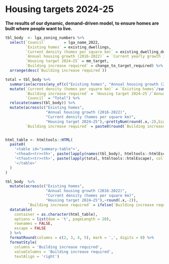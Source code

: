 # Housing targets 2024-25
**The results of our dynamic, demand-driven model, to ensure homes are built where people want to live.**

```r
tbl_body  <- lga_zoning_numbers %>% 
  select(`Council`        = lga_name_2022,
         `Existing homes` = existing_dwellings,
         `Current density (homes per square km)` = existing_dwelling_density,
         `Annual housing growth (2016-2022)` = `Current yearly growth in homes (from 2016-2022)`,
         `Housing target 2024–25` = mm_target,
         `Building increase required` = change_to_target_required) %>% 
  arrange(desc(`Building increase required`))

total = tbl_body %>%
  summarise(across(any_of(c("Existing homes", "Annual housing growth (2016-2022)", "Housing target 2024–25")), sum)) %>%
  mutate(`Current density (homes per square km)` = `Existing homes`/sum(lga_zoning_numbers$areasqkm_2021),
         `Building increase required` = `Housing target 2024–25`/`Annual housing growth (2016-2022)`,
         `Council` = "Total") %>%
  relocate(names(tbl_body)) %>%
  mutate(across(c("Existing homes",
                  "Annual housing growth (2016-2022)",
                  "Current density (homes per square km)",
                  "Housing target 2024–25"),~prettyNum(round(.x,-2),big.mark = ",")),
         `Building increase required` = paste0(round(`Building increase required`, 1),"x"))


html_table <- htmltools::HTML(
  paste0(
    '<table id="summary-table">',
    '<thead><tr><th>', paste(lapply(names(tbl_body), htmltools::htmlEscape), collapse = '</th><th>'), '</th></tr></thead>',
    '<tfoot><tr><th>', paste(lapply(total, htmltools::htmlEscape), collapse = '</th><th>'), '</th></tr></tfoot>',
    '</table>'
  )
)

tbl_body  %>% 
  mutate(across(c("Existing homes",
                  "Annual housing growth (2016-2022)",
                  "Current density (homes per square km)",
                  "Housing target 2024–25"),~round(.x,-2)),
          `Building increase required` = ifelse(`Building increase required` < 1, "None", paste0(round(`Building increase required`, 1), "x"))) %>%
  datatable(
    container = as.character(html_table),
    options = list(dom = 't', pageLength = 20),
    rownames = FALSE,
    escape = FALSE
  ) %>%
  formatRound(columns = c(2, 3, 4, 5), mark = ',', digits = 0) %>%
  formatStyle(
    columns = 'Building increase required',
    valueColumns = 'Building increase required',
    textAlign = 'right')

```